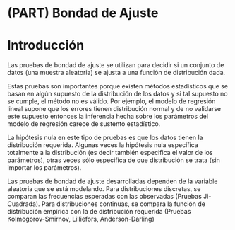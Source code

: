 # (PART) Bondad de Ajuste {-}

# Introducción {-}

Las pruebas de bondad de ajuste se utilizan para decidir si un conjunto de datos (una muestra aleatoria) se ajusta a una función de distribución dada. 

Estas pruebas son importantes porque existen métodos estadísticos que se basan en algún supuesto de la distribución de los datos y si tal supuesto no se cumple, el método no es válido. Por ejemplo, el modelo de regresión lineal supone que los errores tienen distribución normal y de no validarse este supuesto entonces la inferencia hecha sobre los parámetros del modelo de regresión carece de sustento estadístico.

La hipótesis nula en este tipo de pruebas es que los datos tienen la distribución requerida. Algunas veces la hipótesis nula específica totalmente a la distribución (es decir también especifica el valor de los parámetros), otras veces sólo especifica de que distribución se trata (sin importar los parámetros).

Las pruebas de bondad de ajuste desarrolladas dependen de la variable aleatoria que se está modelando. Para distribuciones discretas, se comparan las frecuencias esperadas con las observadas (Pruebas Ji-Cuadrada). Para distribuciones continuas, se compara la función de distribución empírica con la de distribución requerida (Pruebas Kolmogorov-Smirnov, Lilliefors, Anderson-Darling)

